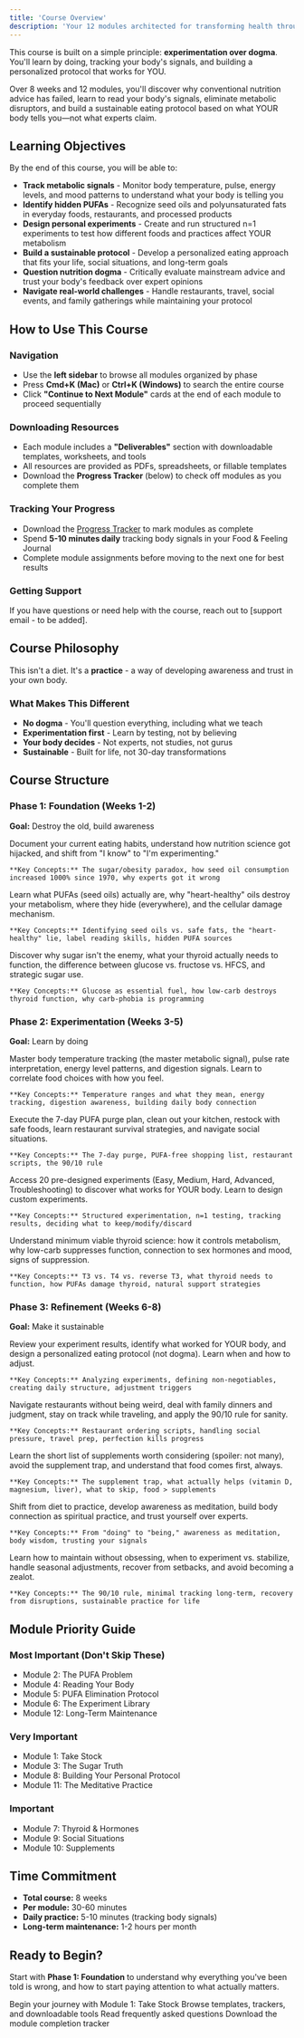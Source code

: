 ```yaml
---
title: 'Course Overview'
description: 'Your 12 modules architected for transforming health through experimentation'
---
```


This course is built on a simple principle: **experimentation over dogma**. You'll learn by doing, tracking your body's signals, and building a personalized protocol that works for YOU.

Over 8 weeks and 12 modules, you'll discover why conventional nutrition advice has failed, learn to read your body's signals, eliminate metabolic disruptors, and build a sustainable eating protocol based on what YOUR body tells you—not what experts claim.

## Learning Objectives

By the end of this course, you will be able to:

- **Track metabolic signals** - Monitor body temperature, pulse, energy levels, and mood patterns to understand what your body is telling you
- **Identify hidden PUFAs** - Recognize seed oils and polyunsaturated fats in everyday foods, restaurants, and processed products
- **Design personal experiments** - Create and run structured n=1 experiments to test how different foods and practices affect YOUR metabolism
- **Build a sustainable protocol** - Develop a personalized eating approach that fits your life, social situations, and long-term goals
- **Question nutrition dogma** - Critically evaluate mainstream advice and trust your body's feedback over expert opinions
- **Navigate real-world challenges** - Handle restaurants, travel, social events, and family gatherings while maintaining your protocol

## How to Use This Course

### Navigation
- Use the **left sidebar** to browse all modules organized by phase
- Press **Cmd+K (Mac)** or **Ctrl+K (Windows)** to search the entire course
- Click **"Continue to Next Module"** cards at the end of each module to proceed sequentially

### Downloading Resources
- Each module includes a **"Deliverables"** section with downloadable templates, worksheets, and tools
- All resources are provided as PDFs, spreadsheets, or fillable templates
- Download the **Progress Tracker** (below) to check off modules as you complete them

### Tracking Your Progress
- Download the [Progress Tracker](#progress-tracker) to mark modules as complete
- Spend **5-10 minutes daily** tracking body signals in your Food & Feeling Journal
- Complete module assignments before moving to the next one for best results

### Getting Support
If you have questions or need help with the course, reach out to [support email - to be added].

## Course Philosophy

This isn't a diet. It's a **practice** - a way of developing awareness and trust in your own body.

### What Makes This Different

- **No dogma** - You'll question everything, including what we teach
- **Experimentation first** - Learn by testing, not by believing
- **Your body decides** - Not experts, not studies, not gurus
- **Sustainable** - Built for life, not 30-day transformations

## Course Structure

### Phase 1: Foundation (Weeks 1-2)

**Goal:** Destroy the old, build awareness

<AccordionGroup>
  <Accordion title="Module 1: Take Stock + Why Everything You Know Is Wrong (30 min, ⭐⭐)">
    Document your current eating habits, understand how nutrition science got hijacked, and shift from "I know" to "I'm experimenting."

    **Key Concepts:** The sugar/obesity paradox, how seed oil consumption increased 1000% since 1970, why experts got it wrong
  </Accordion>

  <Accordion title="Module 2: The PUFA Problem - The Real Enemy (45 min, ⭐⭐⭐)">
    Learn what PUFAs (seed oils) actually are, why "heart-healthy" oils destroy your metabolism, where they hide (everywhere), and the cellular damage mechanism.

    **Key Concepts:** Identifying seed oils vs. safe fats, the "heart-healthy" lie, label reading skills, hidden PUFA sources
  </Accordion>

  <Accordion title="Module 3: The Sugar Truth - What They Got Backwards (30 min, ⭐⭐)">
    Discover why sugar isn't the enemy, what your thyroid actually needs to function, the difference between glucose vs. fructose vs. HFCS, and strategic sugar use.

    **Key Concepts:** Glucose as essential fuel, how low-carb destroys thyroid function, why carb-phobia is programming
  </Accordion>
</AccordionGroup>

### Phase 2: Experimentation (Weeks 3-5)

**Goal:** Learn by doing

<AccordionGroup>
  <Accordion title="Module 4: Reading Your Body Signals (45 min, ⭐⭐⭐)">
    Master body temperature tracking (the master metabolic signal), pulse rate interpretation, energy level patterns, and digestion signals. Learn to correlate food choices with how you feel.

    **Key Concepts:** Temperature ranges and what they mean, energy tracking, digestion awareness, building daily body connection
  </Accordion>

  <Accordion title="Module 5: PUFA Elimination Protocol (1 hour, ⭐⭐⭐)">
    Execute the 7-day PUFA purge plan, clean out your kitchen, restock with safe foods, learn restaurant survival strategies, and navigate social situations.

    **Key Concepts:** The 7-day purge, PUFA-free shopping list, restaurant scripts, the 90/10 rule
  </Accordion>

  <Accordion title="Module 6: The Experiment Library (1 hour, ⭐⭐⭐)">
    Access 20 pre-designed experiments (Easy, Medium, Hard, Advanced, Troubleshooting) to discover what works for YOUR body. Learn to design custom experiments.

    **Key Concepts:** Structured experimentation, n=1 testing, tracking results, deciding what to keep/modify/discard
  </Accordion>

  <Accordion title="Module 7: Thyroid & Hormones - Just Enough Theory (30 min, ⭐)">
    Understand minimum viable thyroid science: how it controls metabolism, why low-carb suppresses function, connection to sex hormones and mood, signs of suppression.

    **Key Concepts:** T3 vs. T4 vs. reverse T3, what thyroid needs to function, how PUFAs damage thyroid, natural support strategies
  </Accordion>
</AccordionGroup>

### Phase 3: Refinement (Weeks 6-8)

**Goal:** Make it sustainable

<AccordionGroup>
  <Accordion title="Module 8: Building Your Personal Protocol (45 min, ⭐⭐)">
    Review your experiment results, identify what worked for YOUR body, and design a personalized eating protocol (not dogma). Learn when and how to adjust.

    **Key Concepts:** Analyzing experiments, defining non-negotiables, creating daily structure, adjustment triggers
  </Accordion>

  <Accordion title="Module 9: Social Situations & Real Life (30 min, ⭐)">
    Navigate restaurants without being weird, deal with family dinners and judgment, stay on track while traveling, and apply the 90/10 rule for sanity.

    **Key Concepts:** Restaurant ordering scripts, handling social pressure, travel prep, perfection kills progress
  </Accordion>

  <Accordion title="Module 10: Supplements - What Matters, What Doesn't (30 min, ⭐)">
    Learn the short list of supplements worth considering (spoiler: not many), avoid the supplement trap, and understand that food comes first, always.

    **Key Concepts:** The supplement trap, what actually helps (vitamin D, magnesium, liver), what to skip, food > supplements
  </Accordion>

  <Accordion title="Module 11: The Meditative Practice (30 min, ⭐⭐)">
    Shift from diet to practice, develop awareness as meditation, build body connection as spiritual practice, and trust yourself over experts.

    **Key Concepts:** From "doing" to "being," awareness as meditation, body wisdom, trusting your signals
  </Accordion>

  <Accordion title="Module 12: Long-Term Maintenance - The 90/10 Rule (45 min, ⭐⭐⭐)">
    Learn how to maintain without obsessing, when to experiment vs. stabilize, handle seasonal adjustments, recover from setbacks, and avoid becoming a zealot.

    **Key Concepts:** The 90/10 rule, minimal tracking long-term, recovery from disruptions, sustainable practice for life
  </Accordion>
</AccordionGroup>

## Module Priority Guide

### Most Important (Don't Skip These)
- Module 2: The PUFA Problem
- Module 4: Reading Your Body
- Module 5: PUFA Elimination Protocol
- Module 6: The Experiment Library
- Module 12: Long-Term Maintenance

### Very Important
- Module 1: Take Stock
- Module 3: The Sugar Truth
- Module 8: Building Your Personal Protocol
- Module 11: The Meditative Practice

### Important
- Module 7: Thyroid & Hormones
- Module 9: Social Situations
- Module 10: Supplements

## Time Commitment

- **Total course:** 8 weeks
- **Per module:** 30-60 minutes
- **Daily practice:** 5-10 minutes (tracking body signals)
- **Long-term maintenance:** 1-2 hours per month

## Ready to Begin?

Start with **Phase 1: Foundation** to understand why everything you've been told is wrong, and how to start paying attention to what actually matters.

<CardGroup cols={2}>
  <Card title="Start Phase 1" icon="rocket" href="/course/phase1/module1-take-stock">
    Begin your journey with Module 1: Take Stock
  </Card>

  <Card title="View All Resources" icon="download" href="/course/deliverables">
    Browse templates, trackers, and downloadable tools
  </Card>

  <Card title="Have Questions?" icon="circle-question" href="/course/faq">
    Read frequently asked questions
  </Card>

  <Card title="Track Your Progress" icon="clipboard-check" href="/progress_tracker.csv">
    Download the module completion tracker
  </Card>
</CardGroup>
